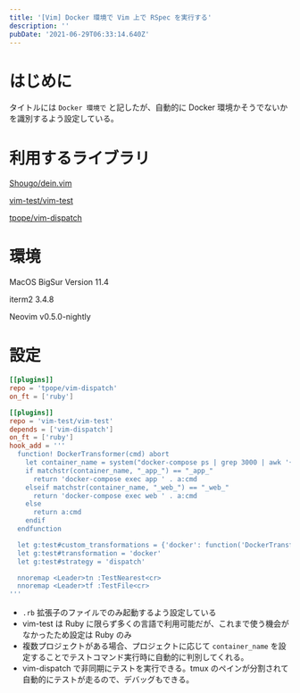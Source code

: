 ```yaml
---
title: '[Vim] Docker 環境で Vim 上で RSpec を実行する'
description: ''
pubDate: '2021-06-29T06:33:14.640Z'
---
```


# はじめに

タイトルには `Docker 環境で` と記したが、自動的に Docker 環境かそうでないかを識別するよう設定している。

# 利用するライブラリ

[Shougo/dein.vim](https://github.com/Shougo/dein.vim)

[vim-test/vim-test](https://github.com/vim-test/vim-test)

[tpope/vim-dispatch](https://github.com/tpope/vim-dispatch)

# 環境

MacOS BigSur Version 11.4

iterm2 3.4.8

Neovim v0.5.0-nightly

# 設定

```toml
[[plugins]]
repo = 'tpope/vim-dispatch'
on_ft = ['ruby']

[[plugins]]
repo = 'vim-test/vim-test'
depends = ['vim-dispatch']
on_ft = ['ruby']
hook_add = '''
  function! DockerTransformer(cmd) abort
    let container_name = system("docker-compose ps | grep 3000 | awk '{print $1}'")
    if matchstr(container_name, "_app_") == "_app_"
      return 'docker-compose exec app ' . a:cmd
    elseif matchstr(container_name, "_web_") == "_web_"
      return 'docker-compose exec web ' . a:cmd
    else
      return a:cmd
    endif
  endfunction

  let g:test#custom_transformations = {'docker': function('DockerTransformer')}
  let g:test#transformation = 'docker'
  let g:test#strategy = 'dispatch'

  nnoremap <Leader>tn :TestNearest<cr>
  nnoremap <Leader>tf :TestFile<cr>
'''
```

- `.rb` 拡張子のファイルでのみ起動するよう設定している
- vim-test は Ruby に限らず多くの言語で利用可能だが、これまで使う機会がなかったため設定は Ruby のみ
- 複数プロジェクトがある場合、プロジェクトに応じて `container_name` を設定することでテストコマンド実行時に自動的に判別してくれる。
- vim-dispatch で非同期にテストを実行できる。tmux のペインが分割されて自動的にテストが走るので、デバッグもできる。
